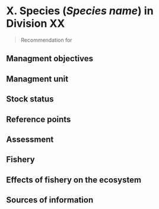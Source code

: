 <!-- Note: change X below to the proper number for the SCS report. Also change X in the _bookdown.yml file to generate the appropriate figure numbering. -->

# X. Species (*Species name*) in Division XX 

>Recommendation for 	  
>

## Managment objectives

<!-- Insert a table using the nafo_summary_table() function here -->

## Managment unit

## Stock status

## Reference points

## Assessment

## Fishery

## Effects of fishery on the ecosystem

## Sources of information
